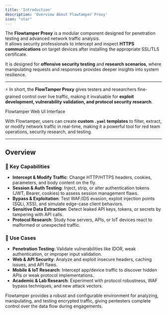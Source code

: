 ```yaml
---
title: 'Introduction'
description: 'Overview About Flowtamper Proxy'
icon: "star"
---
```


The **Flowtamper Proxy** is a modular component designed for penetration testing and advanced network traffic analysis.  
It allows security professionals to intercept and inspect **HTTPS communications** on target devices after installing the appropriate SSL/TLS certificate.

It is designed for **offensive security testing** and **research scenarios**, where manipulating requests and responses provides deeper insights into system resilience.

---

⚡ In short, the **FlowTamper Proxy** gives testers and researchers fine-grained control over live traffic, making it invaluable for **exploit development, vulnerability validation, and protocol security research**.


<Card title="Flowtamper" img="/images/pro/flowtamper/flowtamper.png">
    Flowtamper Web UI Interface
</Card>

With Flowtamper, users can create **custom `.yaml` templates** to filter, extract, or modify network traffic in real-time, making it a powerful tool for red team operations, security research, and testing.

---

## Overview

### 🔑 Key Capabilities
- **Intercept & Modify Traffic**: Change HTTP/HTTPS headers, cookies, parameters, and body content on the fly.  
- **Session & Auth Testing**: Inject, strip, or alter authentication tokens (JWT, Bearer, cookies) to assess session management flaws.  
- **Bypass & Exploitation**: Test WAF/IDS evasion, exploit injection points (SQLi, XSS), and simulate edge-case client behaviors.  
- **Sensitive Data Extraction**: Detect leaked API keys, tokens, or secrets by tampering with API calls.  
- **Protocol Research**: Study how servers, APIs, or IoT devices react to malformed or unexpected traffic.

### 🎯 Use Cases
- **Penetration Testing**: Validate vulnerabilities like IDOR, weak authentication, or improper input validation.  
- **Web & API Security**: Analyze and exploit insecure headers, caching issues, and API flaws.  
- **Mobile & IoT Research**: Intercept app/device traffic to discover hidden APIs or weak protocol implementations.  
- **Academic & Lab Research**: Experiment with protocol robustness, WAF bypass techniques, and new attack vectors.

Flowtamper provides a robust and configurable environment for analyzing, manipulating, and testing encrypted traffic, giving pentesters complete control over the data flow during engagements.